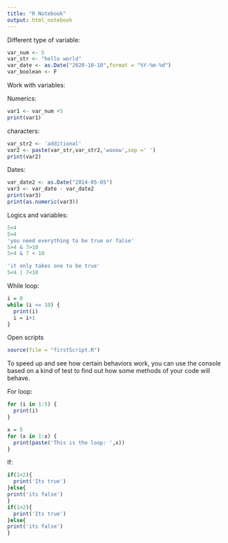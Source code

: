 ```yaml
---
title: "R Notebook"
output: html_notebook
---
```


Different type of variable:
```r
var_num <- 5
var_str <- "hello world"
var_date <- as.Date("2020-10-10",format = "%Y-%m-%d")
var_boolean <- F
```

Work with variables:

Numerics:
```r
var1 <- var_num +5
print(var1)
```
characters:
```r
var_str2 <- 'additional'
var2 <- paste(var_str,var_str2,'wooow',sep =' ')
print(var2)
```
Dates:
```r
var_date2 <- as.Date("2014-05-05")
var3 <- var_date - var_date2
print(var3)
print(as.numeric(var3))
```
Logics and variables:

```r
5<4
5>4
'you need everything to be true or false'
5>4 & 7>10
5>4 & 7 < 10

'it only takes one to be true'
5<4 | 7<10
```
While loop:
```r
i = 0
while (i <= 10) {
  print(i)
  i = i+1
}
```
Open scripts
```r
source(file = "firstScript.R")
```

To speed up and see how certain behaviors work, you can use the console based on a kind of test to find out how some methods of your code will behave.


For loop:
```r
for (i in 1:5) {
  print(i)
}

x = 5
for (x in 1:x) {
  print(paste('This is the loop: ',x))
}
```
If:
```r
if(1<2){
  print('Its true')
}else{
print('its false')
}
if(1>2){
  print('Its true')
}else{
print('its false')
}
```


